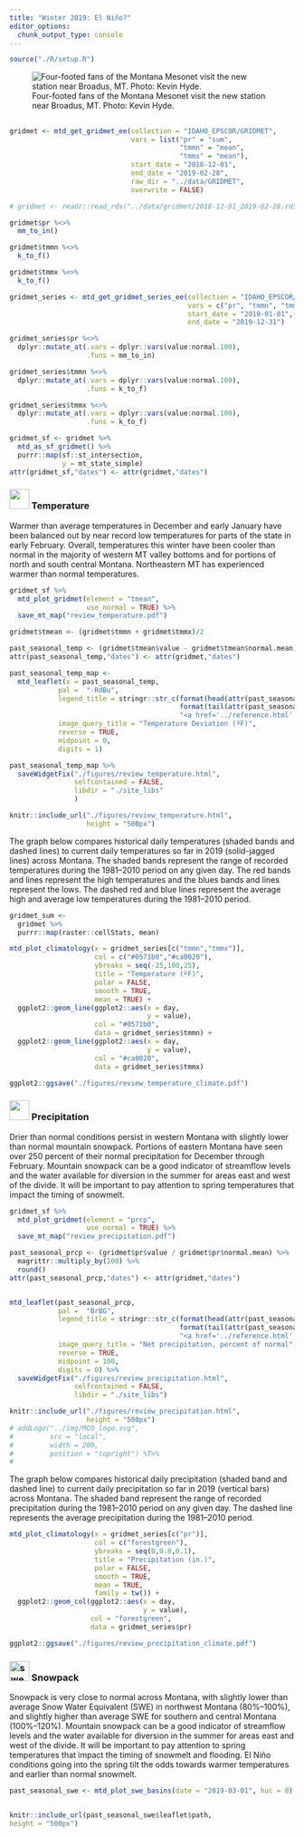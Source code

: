 ```yaml
---
title: "Winter 2019: El Niño?"
editor_options: 
  chunk_output_type: console
---
```


```r
source("./R/setup.R")

```

![Four-footed fans of the Montana Mesonet visit the new station near Broadus, MT. Photo: Kevin Hyde.](./img/Kevin_Hyde_broadus.jpg)

## {- .tabset .tabset-fade .tabset-pills}

```r
gridmet <- mtd_get_gridmet_ee(collection = "IDAHO_EPSCOR/GRIDMET",
                              vars = list("pr" = "sum",
                                          "tmmn" = "mean",
                                          "tmmx" = "mean"),
                              start_date = "2018-12-01",
                              end_date = "2019-02-28",
                              raw_dir = "../data/GRIDMET",
                              overwrite = FALSE)

# gridmet <- readr::read_rds("../data/gridmet/2018-12-01_2019-02-28.rds")

gridmet$pr %<>%
  mm_to_in()

gridmet$tmmn %<>%
  k_to_f()

gridmet$tmmx %<>%
  k_to_f()

gridmet_series <- mtd_get_gridmet_series_ee(collection = "IDAHO_EPSCOR/GRIDMET", 
                                            vars = c("pr", "tmmn", "tmmx"),
                                            start_date = "2019-01-01", 
                                            end_date = "2019-12-31")

gridmet_series$pr %<>%
  dplyr::mutate_at(.vars = dplyr::vars(value:normal.100),
                   .funs = mm_to_in)

gridmet_series$tmmn %<>%
  dplyr::mutate_at(.vars = dplyr::vars(value:normal.100),
                   .funs = k_to_f)

gridmet_series$tmmx %<>%
  dplyr::mutate_at(.vars = dplyr::vars(value:normal.100),
                   .funs = k_to_f)

gridmet_sf <- gridmet %>%
  mtd_as_sf_gridmet() %>%
  purrr::map(sf::st_intersection,
             y = mt_state_simple)
attr(gridmet_sf,"dates") <- attr(gridmet,"dates")

```

### <img src="./icons/temperature.svg" width="35px"/> Temperature {-}
Warmer than average temperatures in December and early January have been balanced out by near record low temperatures for parts of the state in early February. Overall, temperatures this winter have been cooler than normal in the majority of western MT valley bottoms and for portions of north and south central Montana. Northeastern MT has experienced warmer than normal temperatures.

```r

gridmet_sf %>%
  mtd_plot_gridmet(element = "tmean",
                   use_normal = TRUE) %>%
  save_mt_map("review_temperature.pdf")

```

```r

gridmet$tmean <- (gridmet$tmmn + gridmet$tmmx)/2

past_seasonal_temp <- (gridmet$tmean$value - gridmet$tmean$normal.mean)
attr(past_seasonal_temp,"dates") <- attr(gridmet,"dates")

past_seasonal_temp_map <- 
  mtd_leaflet(x = past_seasonal_temp,
            pal =  "-RdBu",
            legend_title = stringr::str_c(format(head(attr(past_seasonal_temp,"dates"), 1), '%B %d, %Y')," – ",
                                          format(tail(attr(past_seasonal_temp,"dates"), 1), '%B %d, %Y'),"<br>",
                                          "<a href='../reference.html' target='_blank'>Average temperature (ºF), deviation from normal</a>"),
            image_query_title = "Temperature Deviation (ºF)",
            reverse = TRUE,
            midpoint = 0,
            digits = 1)

past_seasonal_temp_map %>%
  saveWidgetFix("./figures/review_temperature.html", 
                selfcontained = FALSE,
                libdir = "./site_libs"
                )

knitr::include_url("./figures/review_temperature.html",
                   height = "500px")

```

<!-- <iframe id="review_temperature" src="./figures/review_temperature.html" width="100%" height="500px"> -->

The graph below compares historical daily temperatures (shaded bands and dashed lines) to current daily temperatures so far in 2019 (solid-jagged lines) across Montana. The shaded bands represent the range of recorded temperatures during the 1981--2010 period on any given day. The red bands and lines represent the high temperatures and the blues bands and lines represent the lows. The dashed red and blue lines represent the average high and average low temperatures during the 1981--2010 period.

```r
gridmet_sum <-
  gridmet %>%
  purrr::map(raster::cellStats, mean)

mtd_plot_climatology(x = gridmet_series[c("tmmn","tmmx")],
                     col = c("#0571b0","#ca0020"),
                     ybreaks = seq(-25,100,25),
                     title = "Temperature (ºF)",
                     polar = FALSE,
                     smooth = TRUE,
                     mean = TRUE) +
  ggplot2::geom_line(ggplot2::aes(x = day,
                                  y = value),
                     col = "#0571b0",
                     data = gridmet_series$tmmn) +
  ggplot2::geom_line(ggplot2::aes(x = day,
                                  y = value),
                     col = "#ca0020",
                     data = gridmet_series$tmmx)

ggplot2::ggsave("./figures/review_temperature_climate.pdf")
```

### <img src="./icons/precipitation.svg" width="35px"/> Precipitation {-}
Drier than normal conditions persist in western Montana with slightly lower than normal mountain snowpack. Portions of eastern Montana have seen over 250 percent of their normal precipitation for December through February. Mountain snowpack can be a good indicator of streamflow levels and the water available for diversion in the summer for areas east and west of the divide. It will be important to pay attention to spring temperatures that impact the timing of snowmelt.  

```r

gridmet_sf %>%
  mtd_plot_gridmet(element = "prcp",
                   use_normal = TRUE) %>%
  save_mt_map("review_precipitation.pdf")
```


```r

past_seasonal_prcp <- (gridmet$pr$value / gridmet$pr$normal.mean) %>%
  magrittr::multiply_by(100) %>%
  round()
attr(past_seasonal_prcp,"dates") <- attr(gridmet,"dates")


mtd_leaflet(past_seasonal_prcp,
            pal =  "BrBG",
            legend_title = stringr::str_c(format(head(attr(past_seasonal_prcp,"dates"),1), '%B %d, %Y')," – ",
                                          format(tail(attr(past_seasonal_prcp,"dates"),1), '%B %d, %Y'),"<br>",
                                          "<a href='../reference.html' target='_blank'>Net precipitation, % of normal</a>"),
            image_query_title = "Net precipitation, percent of normal",
            reverse = TRUE,
            midpoint = 100,
            digits = 0) %>%
  saveWidgetFix("./figures/review_precipitation.html", 
                selfcontained = FALSE,
                libdir = "./site_libs")

knitr::include_url("./figures/review_precipitation.html",
                   height = "500px")
# addLogo("../img/MCO_logo.svg", 
#         src = "local", 
#         width = 200, 
#         position = "topright") %T>%
# 

```

<!-- <iframe id="review_precipitation" src="./figures/review_precipitation.html" width="100%" height="500px"> -->

The graph below compares historical daily precipitation (shaded band and dashed line) to current daily precipitation so far in 2019 (vertical bars) across Montana. The shaded band represent the range of recorded precipitation during the 1981--2010 period on any given day. The dashed line represents the average precipitation during the 1981--2010 period.

```r
mtd_plot_climatology(x = gridmet_series[c("pr")],
                     col = c("forestgreen"),
                     ybreaks = seq(0,0.8,0.1),
                     title = "Precipitation (in.)",
                     polar = FALSE,
                     smooth = TRUE,
                     mean = TRUE,
                     family = tw()) +
  ggplot2::geom_col(ggplot2::aes(x = day,
                                 y = value),
                    col = "forestgreen",
                    data = gridmet_series$pr)

ggplot2::ggsave("./figures/review_precipitation_climate.pdf")

```

### ![swe icon](./icons/swe.svg){width="35px"} Snowpack {-}

Snowpack is very close to normal across Montana, with slightly lower than average Snow Water Equivalent (SWE) in northwest Montana (80%–100%), and slightly higher than average SWE for southern and central Montana (100%–120%). Mountain snowpack can be a good indicator of streamflow levels and the water available for diversion in the summer for areas east and west of the divide. It will be important to pay attention to spring temperatures that impact the timing of snowmelt and flooding. El Niño conditions going into the spring tilt the odds towards warmer temperatures and earlier than normal snowmelt.

```r
past_seasonal_swe <- mtd_plot_swe_basins(date = "2019-03-01", huc = 8)


knitr::include_url(past_seasonal_swe$leaflet$path,
height = "500px")

```

<!-- <iframe id="past_seasonal_swe" src="./figures/2019-02-11-swe.html" width="100%" height="500px"> -->

